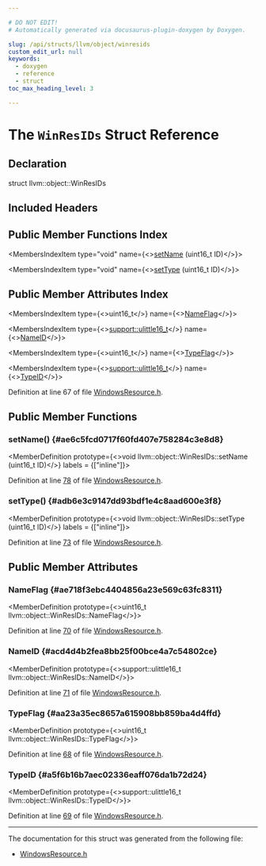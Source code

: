 ```yaml
---

# DO NOT EDIT!
# Automatically generated via docusaurus-plugin-doxygen by Doxygen.

slug: /api/structs/llvm/object/winresids
custom_edit_url: null
keywords:
  - doxygen
  - reference
  - struct
toc_max_heading_level: 3

---
```





# The `WinResIDs` Struct Reference

<DoxygenPage pluginConfig={pluginConfig}>



## Declaration

<CodeBlock>struct llvm::object::WinResIDs</CodeBlock>

## Included Headers

<IncludesList>
<IncludesListItem
  filePath="llvm/Object/WindowsResource.h"
  permalink="/docs/api/files/include/include/llvm/include/llvm/object/windowsresource-h"
  isLocal="true" />
</IncludesList>

## Public Member Functions Index

<MembersIndex>

<MembersIndexItem
  type="void"
  name={<><a href="#ae6c5fcd0717f60fd407e758284c3e8d8">setName</a> (uint16&#95;t ID)</>}>
</MembersIndexItem>

<MembersIndexItem
  type="void"
  name={<><a href="#adb6e3c9147dd93bdf1e4c8aad600e3f8">setType</a> (uint16&#95;t ID)</>}>
</MembersIndexItem>

</MembersIndex>

## Public Member Attributes Index

<MembersIndex>

<MembersIndexItem
  type={<>uint16&#95;t</>}
  name={<><a href="#ae718f3ebc4404856a23e569c63fc8311">NameFlag</a></>}>
</MembersIndexItem>

<MembersIndexItem
  type={<><a href="/docs/api/namespaces/llvm/support/#a4e29b3df92632c930b82161555c3b8d6">support::ulittle16&#95;t</a></>}
  name={<><a href="#acd4d4b2fea8bb25f00bce4a7c54802ce">NameID</a></>}>
</MembersIndexItem>

<MembersIndexItem
  type={<>uint16&#95;t</>}
  name={<><a href="#aa23a35ec8657a615908bb859ba4d4ffd">TypeFlag</a></>}>
</MembersIndexItem>

<MembersIndexItem
  type={<><a href="/docs/api/namespaces/llvm/support/#a4e29b3df92632c930b82161555c3b8d6">support::ulittle16&#95;t</a></>}
  name={<><a href="#a5f6b16b7aec02336eaff076da1b72d24">TypeID</a></>}>
</MembersIndexItem>

</MembersIndex>


Definition at line 67 of file <a href="/docs/api/files/include/include/llvm/include/llvm/object/windowsresource-h">WindowsResource.h</a>.

<SectionDefinition>

## Public Member Functions

### setName() {#ae6c5fcd0717f60fd407e758284c3e8d8}

<MemberDefinition
  prototype={<>void llvm::object::WinResIDs::setName (uint16&#95;t ID)</>}
  labels = {["inline"]}>

Definition at line <a href="/docs/api/files/include/include/llvm/include/llvm/object/windowsresource-h/#l00078">78</a> of file <a href="/docs/api/files/include/include/llvm/include/llvm/object/windowsresource-h">WindowsResource.h</a>.
</MemberDefinition>

### setType() {#adb6e3c9147dd93bdf1e4c8aad600e3f8}

<MemberDefinition
  prototype={<>void llvm::object::WinResIDs::setType (uint16&#95;t ID)</>}
  labels = {["inline"]}>

Definition at line <a href="/docs/api/files/include/include/llvm/include/llvm/object/windowsresource-h/#l00073">73</a> of file <a href="/docs/api/files/include/include/llvm/include/llvm/object/windowsresource-h">WindowsResource.h</a>.
</MemberDefinition>

</SectionDefinition>

<SectionDefinition>

## Public Member Attributes

### NameFlag {#ae718f3ebc4404856a23e569c63fc8311}

<MemberDefinition
  prototype={<>uint16&#95;t llvm::object::WinResIDs::NameFlag</>}>

Definition at line <a href="/docs/api/files/include/include/llvm/include/llvm/object/windowsresource-h/#l00070">70</a> of file <a href="/docs/api/files/include/include/llvm/include/llvm/object/windowsresource-h">WindowsResource.h</a>.
</MemberDefinition>

### NameID {#acd4d4b2fea8bb25f00bce4a7c54802ce}

<MemberDefinition
  prototype={<>support::ulittle16&#95;t llvm::object::WinResIDs::NameID</>}>

Definition at line <a href="/docs/api/files/include/include/llvm/include/llvm/object/windowsresource-h/#l00071">71</a> of file <a href="/docs/api/files/include/include/llvm/include/llvm/object/windowsresource-h">WindowsResource.h</a>.
</MemberDefinition>

### TypeFlag {#aa23a35ec8657a615908bb859ba4d4ffd}

<MemberDefinition
  prototype={<>uint16&#95;t llvm::object::WinResIDs::TypeFlag</>}>

Definition at line <a href="/docs/api/files/include/include/llvm/include/llvm/object/windowsresource-h/#l00068">68</a> of file <a href="/docs/api/files/include/include/llvm/include/llvm/object/windowsresource-h">WindowsResource.h</a>.
</MemberDefinition>

### TypeID {#a5f6b16b7aec02336eaff076da1b72d24}

<MemberDefinition
  prototype={<>support::ulittle16&#95;t llvm::object::WinResIDs::TypeID</>}>

Definition at line <a href="/docs/api/files/include/include/llvm/include/llvm/object/windowsresource-h/#l00069">69</a> of file <a href="/docs/api/files/include/include/llvm/include/llvm/object/windowsresource-h">WindowsResource.h</a>.
</MemberDefinition>

</SectionDefinition>

<hr/>

The documentation for this struct was generated from the following file:

<ul>
<li><a href="/docs/api/files/include/include/llvm/include/llvm/object/windowsresource-h">WindowsResource.h</a></li>
</ul>

</DoxygenPage>

